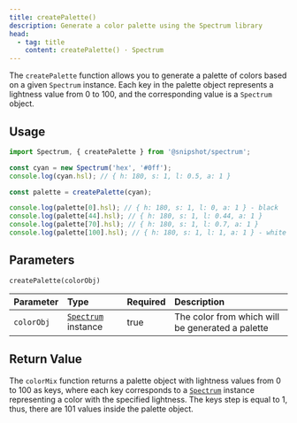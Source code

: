 ```yaml
---
title: createPalette()
description: Generate a color palette using the Spectrum library
head:
  - tag: title
    content: createPalette() · Spectrum
---
```



[<Icon name="github" size='1.5rem' color="var(--github-icon-color)" />](https://github.com/Linkerin/spectrum/blob/main/src/methods/createPalette.ts)

The `createPalette` function allows you to generate a palette of colors based on a given `Spectrum` instance.
Each key in the palette object represents a lightness value from 0 to 100, and the corresponding value is a `Spectrum` object.

## Usage

```js
import Spectrum, { createPalette } from '@snipshot/spectrum';

const cyan = new Spectrum('hex', '#0ff');
console.log(cyan.hsl); // { h: 180, s: 1, l: 0.5, a: 1 }

const palette = createPalette(cyan);

console.log(palette[0].hsl); // { h: 180, s: 1, l: 0, a: 1 } - black
console.log(palette[44].hsl); // { h: 180, s: 1, l: 0.44, a: 1 }
console.log(palette[70].hsl); // { h: 180, s: 1, l: 0.7, a: 1 }
console.log(palette[100].hsl); // { h: 180, s: 1, l: 1, a: 1 } - white
```

## Parameters

`createPalette(colorObj)`

| Parameter  | Type                                        | Required | Description                                      |
| :--------- | :------------------------------------------ | :------- | :----------------------------------------------- |
| `colorObj` | [`Spectrum`](/docs/spectrum-class) instance | true     | The color from which will be generated a palette |

## Return Value

The `colorMix` function returns a palette object with lightness values from 0 to 100 as keys,
where each key corresponds to a [`Spectrum`](/docs/spectrum-class) instance representing a color with the specified lightness.
The keys step is equal to 1, thus, there are 101 values inside the palette object.
